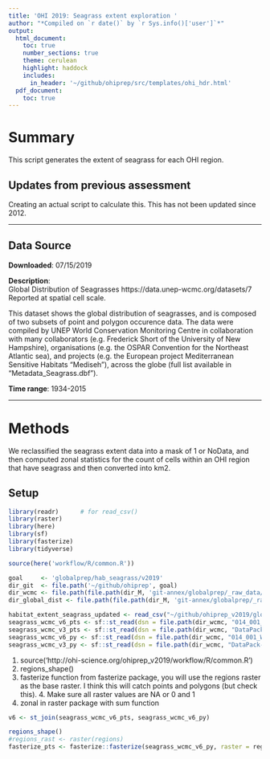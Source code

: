 ```yaml
---
title: 'OHI 2019: Seagrass extent exploration '
author: "*Compiled on `r date()` by `r Sys.info()['user']`*"
output: 
  html_document:
    toc: true
    number_sections: true
    theme: cerulean
    highlight: haddock
    includes: 
      in_header: '~/github/ohiprep/src/templates/ohi_hdr.html'
  pdf_document:
    toc: true
---
```





# Summary

This script generates the extent of seagrass for each OHI region. 


## Updates from previous assessment
Creating an actual script to calculate this. This has not been updated since 2012. 

***
## Data Source 

**Downloaded**: 07/15/2019

**Description**:  
Global Distribution of Seagrasses
https://data.unep-wcmc.org/datasets/7
Reported at spatial cell scale. 

This dataset shows the global distribution of seagrasses, and is composed of two subsets of point and polygon occurence data. The data were compiled by UNEP World Conservation Monitoring Centre in collaboration with many collaborators (e.g. Frederick Short of the University of New Hampshire), organisations (e.g. the OSPAR Convention for the Northeast Atlantic sea), and projects (e.g. the European project Mediterranean Sensitive Habitats "Mediseh"), across the globe (full list available in "Metadata_Seagrass.dbf").

**Time range**: 1934-2015


***
# Methods
We reclassified the seagrass extent data into a mask of 1 or NoData, and then computed zonal statistics for the count of cells within an OHI region that have seagrass and then converted into km2.


## Setup
``` r
library(readr)      # for read_csv()
library(raster)
library(here)
library(sf)
library(fasterize)
library(tidyverse)

source(here('workflow/R/common.R'))

goal     <- 'globalprep/hab_seagrass/v2019'
dir_git  <- file.path('~/github/ohiprep', goal)
dir_wcmc <- file.path(file.path(dir_M, 'git-annex/globalprep/_raw_data/wcmc_seagrass'))
dir_global_dist <- file.path(file.path(dir_M, 'git-annex/globalprep/_raw_data/global_dist_seagrass'))

```

```r
habitat_extent_seagrass_updated <- read_csv("~/github/ohiprep_v2019/globalprep/hab_seagrass/v2012/data/habitat_extent_seagrass_updated.csv")
seagrass_wcmc_v6_pts <- sf::st_read(dsn = file.path(dir_wcmc, "014_001_WCMC013-014_SeagrassPtPy2018_v6/01_Data"), layer = "WCMC_013_014_SeagrassesPt_v6")
seagrass_wcmc_v3_pts <- sf::st_read(dsn = file.path(dir_wcmc, "DataPack-WCMC-013-014-SeagrassPointsPolygons2005-ver3"), layer = "WCMC-013-SeagrassPoints2005-ver3")
seagrass_wcmc_v6_py <- sf::st_read(dsn = file.path(dir_wcmc, "014_001_WCMC013-014_SeagrassPtPy2018_v6/01_Data"), layer = "WCMC_013_014_SeagrassesPy_v6")
seagrass_wcmc_v3_py <- sf::st_read(dsn = file.path(dir_wcmc, "DataPack-WCMC-013-014-SeagrassPointsPolygons2005-ver3"), layer = "WCMC-014-SeagrassPolygons2005-ver3")

```

1. source('http://ohi-science.org/ohiprep_v2019/workflow/R/common.R')
2. regions_shape()
3. fasterize function from fasterize package, you will use the regions raster as the base raster. I think this will catch points and polygons (but check this). 4. Make sure all raster values are NA or 0 and 1
5. zonal in raster package with sum function

```r
v6 <- st_join(seagrass_wcmc_v6_pts, seagrass_wcmc_v6_py)

regions_shape()
#regions_rast <- raster(regions)
fasterize_pts <- fasterize::fasterize(seagrass_wcmc_v6_py, raster = regions)


```




